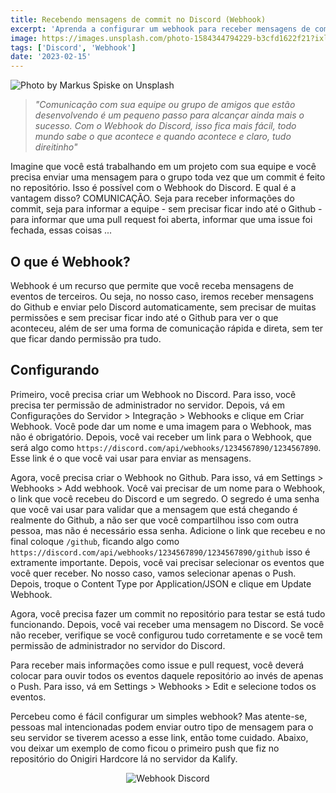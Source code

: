 ```yaml
---
title: Recebendo mensagens de commit no Discord (Webhook)
excerpt: 'Aprenda a configurar um webhook para receber mensagens de commit no grupo do seu Discord'
image: https://images.unsplash.com/photo-1584344794229-b3cfd1622f21?ixlib=rb-4.0.3&ixid=MnwxMjA3fDB8MHxwaG90by1wYWdlfHx8fGVufDB8fHx8&auto=format&fit=crop&w=871&q=80
tags: ['Discord', 'Webhook']
date: '2023-02-15'
---
```


![](https://images.unsplash.com/photo-1584344794229-b3cfd1622f21?ixlib=rb-4.0.3&ixid=MnwxMjA3fDB8MHxwaG90by1wYWdlfHx8fGVufDB8fHx8&auto=format&fit=crop&w=871&q=80 "Photo by Markus Spiske on Unsplash")

> _"Comunicação com sua equipe ou grupo de amigos que estão desenvolvendo é um pequeno passo para alcançar ainda mais o sucesso. Com o Webhook do Discord, isso fica mais fácil, todo mundo sabe o que acontece e quando acontece e claro, tudo direitinho"_

Imagine que você está trabalhando em um projeto com sua equipe e você precisa enviar uma mensagem para o grupo toda vez que um commit é feito no repositório. Isso é possível com o Webhook do Discord. E qual é a vantagem disso? COMUNICAÇÃO. Seja para receber informações do commit, seja para informar a equipe - sem precisar ficar indo até o Github - para informar que uma pull request foi aberta, informar que uma issue foi fechada, essas coisas ...

## O que é Webhook?

Webhook é um recurso que permite que você receba mensagens de eventos de terceiros. Ou seja, no nosso caso, iremos receber mensagens do Github e enviar pelo Discord automaticamente, sem precisar de muitas permissões e sem precisar ficar indo até o Github para ver o que aconteceu, além de ser uma forma de comunicação rápida e direta, sem ter que ficar dando permissão pra tudo.

<!--truncate-->

## Configurando

Primeiro, você precisa criar um Webhook no Discord. Para isso, você precisa ter permissão de administrador no servidor. Depois, vá em Configurações do Servidor > Integração > Webhooks e clique em Criar Webhook. Você pode dar um nome e uma imagem para o Webhook, mas não é obrigatório. Depois, você vai receber um link para o Webhook, que será algo como `https://discord.com/api/webhooks/1234567890/1234567890`. Esse link é o que você vai usar para enviar as mensagens.

Agora, você precisa criar o Webhook no Github. Para isso, vá em Settings > Webhooks > Add webhook. Você vai precisar de um nome para o Webhook, o link que você recebeu do Discord e um segredo. O segredo é uma senha que você vai usar para validar que a mensagem que está chegando é realmente do Github, a não ser que você compartilhou isso com outra pessoa, mas não é necessário essa senha. Adicione o link que recebeu e no final coloque `/github`, ficando algo como `https://discord.com/api/webhooks/1234567890/1234567890/github` isso é extramente importante. Depois, você vai precisar selecionar os eventos que você quer receber. No nosso caso, vamos selecionar apenas o Push. Depois, troque o Content Type por Application/JSON e clique em Update Webhook.

Agora, você precisa fazer um commit no repositório para testar se está tudo funcionando. Depois, você vai receber uma mensagem no Discord. Se você não receber, verifique se você configurou tudo corretamente e se você tem permissão de administrador no servidor do Discord.

Para receber mais informações como issue e pull request, você deverá colocar para ouvir todos os eventos daquele repositório ao invés de apenas o Push. Para isso, vá em Settings > Webhooks > Edit e selecione todos os eventos.

Percebeu como é fácil configurar um simples webhook? Mas atente-se, pessoas mal intencionadas podem enviar outro tipo de mensagem para o seu servidor se tiverem acesso a esse link, então tome cuidado. Abaixo, vou deixar um exemplo de como ficou o primeiro push que fiz no repositório do Onigiri Hardcore lá no servidor da Kalify.

<p align="center"><img src="https://user-images.githubusercontent.com/23272064/219360650-94538eef-075e-45e1-bba4-6aa4db759ea5.png" alt="Webhook Discord"/></p>
